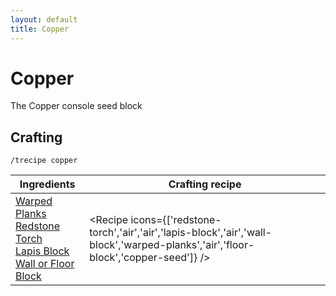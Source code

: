 ```yaml
---
layout: default
title: Copper
---
```



Copper
===================

The Copper console seed block 

## Crafting

`/trecipe copper`

| Ingredients | Crafting recipe |
| ----------- | --------------- |
| [Warped Planks](https://minecraft.wiki/w/Warped_Planks)<br/>[Redstone Torch](https://minecraft.wiki/w/Redstone_Torch)<br/>[Lapis Block](https://minecraft.wiki/w/Lapis_Block)<br/>[Wall or Floor Block](/walls) | <Recipe icons={['redstone-torch','air','air','lapis-block','air','wall-block','warped-planks','air','floor-block','copper-seed']} /> |

